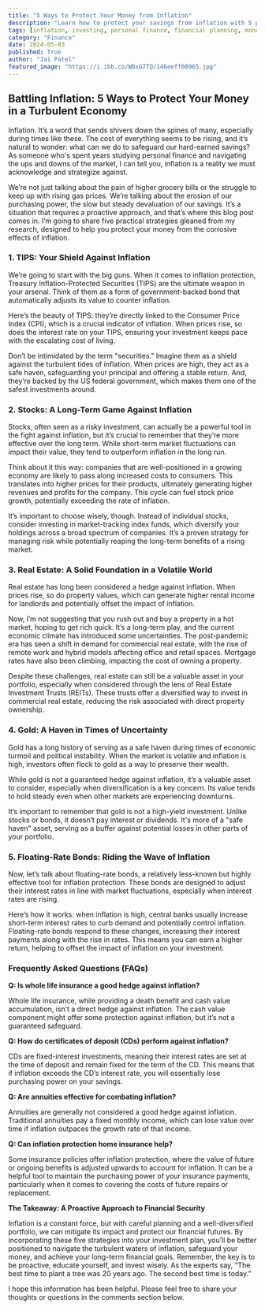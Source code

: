 ```yaml
---
title: "5 Ways to Protect Your Money from Inflation"
description: "Learn how to protect your savings from inflation with 5 practical strategies: TIPS, stocks, real estate, gold, and floating-rate bonds. This guide provides insights into investing and managing your finances during turbulent economic times."
tags: [inflation, investing, personal finance, financial planning, money management, saving money, financial security, economic uncertainty, TIPS, stocks, real estate, gold, floating-rate bonds]
category: "Finance"
date: 2024-05-03
published: True
author: "Jai Patel"
featured_image: "https://i.ibb.co/WDxG7TQ/146eeff08965.jpg"
---
```


##  Battling Inflation: 5 Ways to Protect Your Money in a Turbulent Economy

Inflation. It’s a word that sends shivers down the spines of many, especially during times like these.  The cost of everything seems to be rising, and it’s natural to wonder: what can we do to safeguard our hard-earned savings?  As someone who's spent years studying personal finance and navigating the ups and downs of the market, I can tell you, inflation is a reality we must acknowledge and strategize against. 

We’re not just talking about the pain of higher grocery bills or the struggle to keep up with rising gas prices. We’re talking about the erosion of our purchasing power, the slow but steady devaluation of our savings. It’s a situation that requires a proactive approach, and that’s where this blog post comes in. I’m going to share five practical strategies gleaned from my research, designed to help you protect your money from the corrosive effects of inflation. 

### 1. TIPS: Your Shield Against Inflation

We’re going to start with the big guns. When it comes to inflation protection, Treasury Inflation-Protected Securities (TIPS) are the ultimate weapon in your arsenal.  Think of them as a form of government-backed bond that automatically adjusts its value to counter inflation. 

Here’s the beauty of TIPS: they’re directly linked to the Consumer Price Index (CPI), which is a crucial indicator of inflation. When prices rise, so does the interest rate on your TIPS, ensuring your investment keeps pace with the escalating cost of living. 

Don’t be intimidated by the term "securities."  Imagine them as a shield against the turbulent tides of inflation. When prices are high, they act as a safe haven, safeguarding your principal and offering a stable return. And, they’re backed by the US federal government, which makes them one of the safest investments around. 

### 2. Stocks: A Long-Term Game Against Inflation

Stocks, often seen as a risky investment, can actually be a powerful tool in the fight against inflation, but it’s crucial to remember that they’re more effective over the long term. While short-term market fluctuations can impact their value, they tend to outperform inflation in the long run. 

Think about it this way:  companies that are well-positioned in a growing economy are likely to pass along increased costs to consumers. This translates into higher prices for their products, ultimately generating higher revenues and profits for the company. This cycle can fuel stock price growth, potentially exceeding the rate of inflation.

It’s important to choose wisely, though.  Instead of individual stocks, consider investing in market-tracking index funds, which diversify your holdings across a broad spectrum of companies.  It’s a proven strategy for managing risk while potentially reaping the long-term benefits of a rising market.

### 3.  Real Estate: A Solid Foundation in a Volatile World

Real estate has long been considered a hedge against inflation.  When prices rise, so do property values, which can generate higher rental income for landlords and potentially offset the impact of inflation.  

Now, I’m not suggesting that you rush out and buy a property in a hot market, hoping to get rich quick.  It’s a long-term play, and the current economic climate has introduced some uncertainties. The post-pandemic era has seen a shift in demand for commercial real estate, with the rise of remote work and hybrid models affecting office and retail spaces.  Mortgage rates have also been climbing, impacting the cost of owning a property. 

Despite these challenges, real estate can still be a valuable asset in your portfolio, especially when considered through the lens of Real Estate Investment Trusts (REITs).  These trusts offer a diversified way to invest in commercial real estate, reducing the risk associated with direct property ownership.

### 4.  Gold: A Haven in Times of Uncertainty

Gold has a long history of serving as a safe haven during times of economic turmoil and political instability.  When the market is volatile and inflation is high, investors often flock to gold as a way to preserve their wealth.

While gold is not a guaranteed hedge against inflation, it’s a valuable asset to consider, especially when diversification is a key concern.  Its value tends to hold steady even when other markets are experiencing downturns.  

It’s important to remember that gold is not a high-yield investment. Unlike stocks or bonds, it doesn’t pay interest or dividends.  It's more of a "safe haven" asset, serving as a buffer against potential losses in other parts of your portfolio.

### 5.  Floating-Rate Bonds: Riding the Wave of Inflation

Now, let’s talk about floating-rate bonds, a relatively less-known but highly effective tool for inflation protection.  These bonds are designed to adjust their interest rates in line with market fluctuations, especially when interest rates are rising.

Here’s how it works:  when inflation is high, central banks usually increase short-term interest rates to curb demand and potentially control inflation.  Floating-rate bonds respond to these changes, increasing their interest payments along with the rise in rates.  This means you can earn a higher return, helping to offset the impact of inflation on your investment.

### Frequently Asked Questions (FAQs)

**Q: Is whole life insurance a good hedge against inflation?**

Whole life insurance, while providing a death benefit and cash value accumulation, isn’t a direct hedge against inflation.  The cash value component might offer some protection against inflation, but it’s not a guaranteed safeguard.  

**Q: How do certificates of deposit (CDs) perform against inflation?**

CDs are fixed-interest investments, meaning their interest rates are set at the time of deposit and remain fixed for the term of the CD. This means that if inflation exceeds the CD’s interest rate, you will essentially lose purchasing power on your savings. 

**Q: Are annuities effective for combating inflation?**

Annuities are generally not considered a good hedge against inflation.  Traditional annuities pay a fixed monthly income, which can lose value over time if inflation outpaces the growth rate of that income.

**Q: Can inflation protection home insurance help?**

Some insurance policies offer inflation protection, where the value of future or ongoing benefits is adjusted upwards to account for inflation. It can be a helpful tool to maintain the purchasing power of your insurance payments, particularly when it comes to covering the costs of future repairs or replacement. 

**The Takeaway: A Proactive Approach to Financial Security**

Inflation is a constant force, but with careful planning and a well-diversified portfolio, we can mitigate its impact and protect our financial futures. By incorporating these five strategies into your investment plan, you’ll be better positioned to navigate the turbulent waters of inflation, safeguard your money, and achieve your long-term financial goals.  Remember, the key is to be proactive, educate yourself, and invest wisely.  As the experts say, “The best time to plant a tree was 20 years ago. The second best time is today.” 

I hope this information has been helpful. Please feel free to share your thoughts or questions in the comments section below. 
